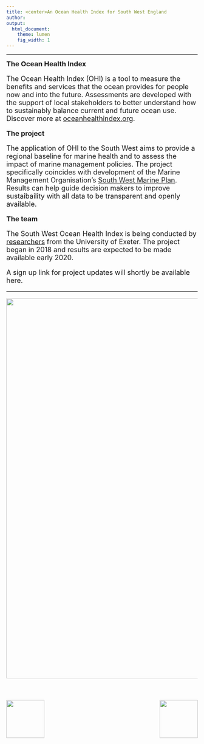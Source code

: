```yaml
---
title: <center>An Ocean Health Index for South West England
author:  
output:
  html_document:
    theme: lumen
    fig_width: 1
---
```

---

<font size="4"><i class="fa fa-globe fa-x"></i>  **The Ocean Health Index**</h2> 
The Ocean Health Index (OHI) is a tool to measure the benefits and services that the ocean provides for people now and into the future. Assessments are developed with the support of local stakeholders to better understand how to sustainably balance current and future ocean use. Discover more at [oceanhealthindex.org](www.oceanhealthindex.org). 

<i class="fa fa-folder-open fa-x"></i>  **The project**</h2> 
The application of OHI to the South West aims to provide a regional baseline for marine health and to assess the impact of marine management policies. The project specifically coincides with development of the Marine Management Organisation's [South West Marine Plan](https://www.gov.uk/government/collections/south-west-marine-plan). Results can help guide decision makers to improve sustaibaility with all data to be transparent and openly available.

<i class="fa fa-user fa-x"></i>  **The team**</h2>
The South West Ocean Health Index is being conducted by [researchers](http://ohi-science.org/esw/who_we_are.html) from the University of Exeter. The project began in 2018 and results are expected to be made available early 2020.

A sign up link for project updates will shortly be available here.

----
<center><img src="images/Porthcurnow2.JPG" width="1000px"></center>

<br>

<img align="left" src="images/ohi-logo.png" width="100px">

<img align="right" src="images/UoE_logo.jpg" width="100px">

